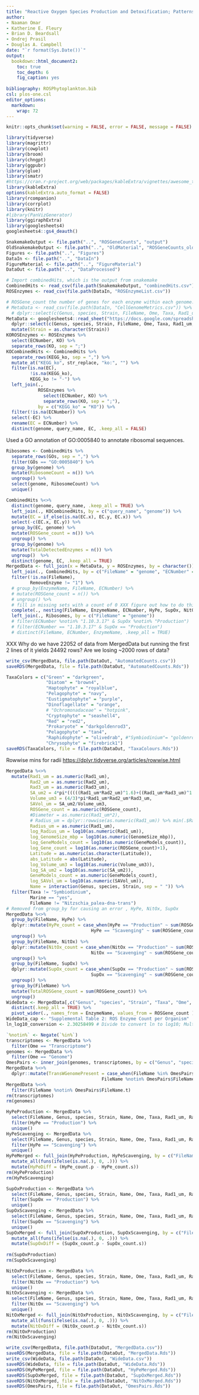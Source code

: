 ```yaml
---
title: "Reactive Oxygen Species Production and Detoxification; Patterns Across Marine Phytoplankton"
author:
- Naaman Omar
- Katherine E. Fleury
- Brian D. Beardsall
- Ondrej Prasil
- Douglas A. Campbell
date: "`r format(Sys.Date())`"
output:
  bookdown::html_document2:
    toc: true
    toc_depth: 6
    fig_caption: yes
  
bibliography: ROSPhytoplankton.bib
csl: plos-one.csl
editor_options: 
  markdown: 
    wrap: 72
---
```



```r
knitr::opts_chunk$set(warning = FALSE, error = FALSE, message = FALSE) 
```

```r
library(tidyverse)
library(magrittr)
library(cowplot)
library(broom)
library(chngpt)
library(ggpubr)
library(glue)
library(smatr)
#https://cran.r-project.org/web/packages/kableExtra/vignettes/awesome_table_in_html.html#installation
library(kableExtra)
options(kableExtra.auto_format = FALSE)
library(rcompanion)
library(corrplot)
library(knitr)
#library(PanVizGenerator)
library(ggiraphExtra)
library(googlesheets4)
googlesheets4::gs4_deauth() 
```

```r
SnakemakeOutput <- file.path("..", "ROSGeneCounts", "output")
OldSnakemakeOutput <- file.path("..", "OldMaterial", "ROSGeneCounts_old", "output")
Figures <- file.path("..", "Figures")
DataIn <- file.path("..", "DataIn")
FigureMaterial <- file.path("..", "FigureMaterial")
DataOut <- file.path("..", "DataProcessed")
```

```r
# Import combinedHits, which is the output from snakemake
CombinedHits <- read_csv(file.path(SnakemakeOutput, "combinedHits.csv"))
ROSEnzymes <- read_csv(file.path(DataIn, "ROSEnzymeList.csv"))
```


```r
# ROSGene_count the number of genes for each enzyme within each genome.
# MetaData <- read_csv(file.path(DataIn, "CellGenomeMetrics.csv")) %>%
  # dplyr::select(c(Genus, species, Strain, FileName, Ome, Taxa, Rad1_um, Rad2_um, Rad3_um, Flagella, GenomeSize_mbp, GeneModels_count, Latitude, Longitude, Marine, PennateCentric))
MetaData <- googlesheets4::read_sheet("https://docs.google.com/spreadsheets/d/1kXm0GvMdTRbF12cG5Bps-2e_4MTjgUX7iUOjqiu-_c0/edit#gid=0") %>%
  dplyr::select(c(Genus, species, Strain, FileName, Ome, Taxa, Rad1_um, Rad2_um, Rad3_um, Flagella, GenomeSize_mbp, GeneModels_count, Latitude, Longitude, Marine, PennateCentric, ColonySpecies)) %>% 
  mutate(Strain = as.character(Strain))
KOROSEnzymes <- ROSEnzymes %>% 
  select(ECNumber, KO) %>%
  separate_rows(KO, sep = ";")
KOCombinedHits <- CombinedHits %>%
  separate_rows(KEGG_ko, sep = ",") %>%
  mutate_at("KEGG_ko", str_replace, "ko:", "") %>%
  filter(is.na(EC),
         !is.na(KEGG_ko),
         KEGG_ko != "-") %>%
  left_join(., 
            ROSEnzymes %>%
              select(ECNumber, KO) %>%
              separate_rows(KO, sep = ";"), 
            by = c("KEGG_ko" = "KO")) %>%
  filter(!is.na(ECNumber)) %>%
  select(-EC) %>%
  rename(EC = ECNumber) %>%
  distinct(genome, query_name, EC, .keep_all = FALSE)

```
Used a GO annotation of GO:0005840 to annotate ribosomal sequences.
```r
Ribosomes <- CombinedHits %>%
  separate_rows(GOs, sep = ",") %>%
  filter(GOs == "GO:0005840") %>%
  group_by(genome) %>%
  mutate(RibosomeCount = n()) %>%
  ungroup() %>% 
  select(genome, RibosomeCount) %>%
  unique()
```

```r
CombinedHits %<>%
  distinct(genome, query_name, .keep_all = TRUE) %>%
  left_join(., KOCombinedHits, by = c("query_name", "genome")) %>%
  mutate(EC = if_else(is.na(EC.x), EC.y, EC.x)) %>%
  select(-c(EC.x, EC.y)) %>%
  group_by(EC, genome) %>%
  mutate(ROSGene_count = n()) %>%
  ungroup() %>%
  group_by(genome) %>%
  mutate(TotalDetectedEnzymes = n()) %>%
  ungroup()  %>%
  distinct(genome, EC, .keep_all = TRUE)
MergedData <- full_join(x = MetaData, y = ROSEnzymes, by = character()) %>%
  left_join(., CombinedHits, by = c("FileName" = "genome", "ECNumber" = "EC")) %>%
  filter(!is.na(FileName),
         RemoveEnzyme != "1") %>%
  # group_by(EnzymeName, FileName, ECNumber) %>%
  # mutate(ROSGene_count = n()) %>%
  # ungroup() %>%
  # fill in missing sets with a count of 0 XXX figure out how to do this using the complete function
  complete(., nesting(FileName, EnzymeName, ECNumber, HyPe, SupOx, NitOx), fill = list(ROSGene_count = 0)) %>%
  left_join(., Ribosomes, by = c("FileName" = "genome"))
  # filter(ECNumber %notin% "1.10.3.17" & SupOx %notin% "Production")
  # filter(ECNumber == "1.10.3.17" & SupOx == "Production")
  # distinct(FileName, ECNumber, EnzymeName, .keep_all = TRUE)
```

XXX Why do we have 22052 of data from MergedData but running the first 2 lines of it yields 24492 rows? Are we losing ~2000 rows of data?
```r
write_csv(MergedData, file.path(DataOut, "AutomatedCounts.csv"))
saveRDS(MergedData, file = file.path(DataOut, "AutomatedCounts.Rds"))
```

```r
TaxaColors = c("Green" = "darkgreen", 
               "Diatom" = "brown4", 
               "Haptophyte" = "royalblue", 
               "Pelagophyte" = "navy", 
               "Eustigmatophyte" = "purple", 
               "Dinoflagellate" = "orange", 
               # "Ochromonadaceae" = "hotpink", 
               "Cryptophyte" = "seashell4", 
               "Red" = "red2", 
               "Prokaryote" = "darkgoldenrod3", 
               "Pelagophyte" = "tan4", 
               "Raphidophyte" = "olivedrab", #"Symbiodinium"= "goldenrod1"
               "Chrysophyte" = "firebrick1")
saveRDS(TaxaColors, file = file.path(DataOut, "TaxaColours.Rds")) 
```

Rowwise mins for radii
<https://dplyr.tidyverse.org/articles/rowwise.html>

```r
MergedData %<>%
  mutate(Rad1_um = as.numeric(Rad1_um),
         Rad2_um = as.numeric(Rad2_um),
         Rad3_um = as.numeric(Rad3_um),
         SA_um2 = 4*pi*(((((Rad1_um*Rad2_um)^1.6)+((Rad1_um*Rad3_um)^1.6)+((Rad2_um*Rad3_um)^1.6))/3)^0.625),
         Volume_um3 = (4/3)*pi*Rad1_um*Rad2_um*Rad3_um,
         SAVol_um = SA_um2/Volume_um3,
         ROSGene_count = as.numeric(ROSGene_count),
         #Diameter = as.numeric(Rad1_um*2),
         # Radius_um = dplyr::rowwise(as.numeric(Rad1_um)) %>% min(.$Rad1_um, .$Rad2_um, .$Rad3_um),
         Radius_um = as.numeric(Rad1_um),
         log_Radius_um = log10(as.numeric(Rad1_um)),
         log_GenomeSize_mbp = log10(as.numeric(GenomeSize_mbp)),
         log_GeneModels_count = log10(as.numeric(GeneModels_count)),
         log_Gene_count = log10(as.numeric(ROSGene_count)+1),
         Latitude = as.numeric(as.character(Latitude)),
         abs_Latitude = abs(Latitude),
         log_Volume_um3 = log10(as.numeric(Volume_um3)),
         log_SA_um2 = log10(as.numeric(SA_um2)),
         GeneModels_count = as.numeric(GeneModels_count),
         log_SAVol_um = log10(as.numeric(SAVol_um)), 
         Name = interaction(Genus, species, Strain, sep = " ")) %>%
  filter(Taxa != "Symbiodinium", 
         Marine == "yes",
         FileName != "Nitzschia_palea-dna-trans") 
# Removed from group_by for causing an error , HyPe, NitOx, SupOx
MergedData %<>%
  group_by(FileName, HyPe) %>%
  dplyr::mutate(HyPe_count = case_when(HyPe == "Production" ~ sum(ROSGene_count),
                                HyPe == "Scavenging" ~ sum(ROSGene_count))) %>%
  ungroup() %>% 
  group_by(FileName, NitOx) %>%
  dplyr::mutate(NitOx_count = case_when(NitOx == "Production" ~ sum(ROSGene_count),
                                NitOx == "Scavenging" ~ sum(ROSGene_count))) %>%
  ungroup() %>%
  group_by(FileName, SupOx) %>%
  dplyr::mutate(SupOx_count = case_when(SupOx == "Production" ~ sum(ROSGene_count),
                                SupOx == "Scavenging" ~ sum(ROSGene_count))) %>%
  ungroup() %>% 
  group_by(FileName) %>%
  mutate(TotalROSGene_count = sum(ROSGene_count)) %>%
  ungroup()
WideData <- MergedData[,c("Genus", "species", "Strain", "Taxa", "Ome", "EnzymeName", "ROSGene_count")] %>%
  distinct(.keep_all = TRUE) %>%
  pivot_wider(., names_from = EnzymeName, values_from = ROSGene_count )
WideData_cap <- "Supplemental Table 2: ROS Enzyme Count per Organism"
ln_log10_conversion <- 2.30258499 # Divide to convert ln to log10; Multiply to convert ln to log10
```

```r
`%notin%` <- Negate(`%in%`)
transcriptomes <- MergedData %>%
  filter(Ome == "Transcriptome")
genomes <- MergedData %>%
  filter(Ome == "Genome")
OmesPairs <- inner_join(genomes, transcriptomes, by = c("Genus", "species", "Strain", "EnzymeName", "Taxa", "Flagella", "Name", "Radius_um", "Latitude", "ECNumber", "Rad1_um", "Rad2_um", "Rad3_um", "Longitude", "ColonySpecies"), suffix = c(".g", ".t"))
MergedData %<>%
  dplyr::mutate(TransWGenomePresent = case_when(FileName %in% OmesPairs$FileName.t ~ "Remove",
                                    FileName %notin% OmesPairs$FileName.t ~ "Keep"))
MergedData %<>% 
  filter(FileName %notin% OmesPairs$FileName.t)
rm(transcriptomes)
rm(genomes)
```

```r
HyPeProduction <- MergedData %>%
  select(FileName, Genus, species, Strain, Name, Ome, Taxa, Rad1_um, Rad2_um, Rad3_um, Flagella, GenomeSize_mbp, GeneModels_count, Latitude, Longitude, Marine, HyPe, PennateCentric, SA_um2, Volume_um3, SAVol_um, Radius_um, log_Radius_um, log_GenomeSize_mbp, log_GeneModels_count, abs_Latitude, log_Volume_um3, log_SA_um2, log_SAVol_um, HyPe_count) %>%
  filter(HyPe == "Production") %>% 
  unique()
HyPeScavenging <- MergedData %>% 
  select(FileName, Genus, species, Strain, Name, Ome, Taxa, Rad1_um, Rad2_um, Rad3_um, Flagella, GenomeSize_mbp, GeneModels_count, Latitude, Longitude, Marine, HyPe, PennateCentric, SA_um2, Volume_um3, SAVol_um, Radius_um, log_Radius_um, log_GenomeSize_mbp, log_GeneModels_count, abs_Latitude, log_Volume_um3, log_SA_um2, log_SAVol_um, HyPe_count) %>%
  filter(HyPe == "Scavenging") %>%
  unique()
HyPeMerged <- full_join(HyPeProduction, HyPeScavenging, by = c("FileName", "Genus", "species", "Strain", "Name", "Ome", "Taxa", "Rad1_um", "Rad2_um", "Rad3_um", "Flagella", "GenomeSize_mbp", "GeneModels_count", "Latitude", "Longitude", "Marine", "PennateCentric", "SA_um2", "Volume_um3", "SAVol_um", "Radius_um", "log_Radius_um", "log_GenomeSize_mbp", "log_GeneModels_count", "abs_Latitude", "log_Volume_um3", "log_SA_um2", "log_SAVol_um"),  suffix = c(".p", ".s")) %>% 
  mutate_all(funs(ifelse(is.na(.), 0, .))) %>%
  mutate(HyPeDiff = (HyPe_count.p - HyPe_count.s))
rm(HyPeProduction)
rm(HyPeScavenging)
```

```r
SupOxProduction <- MergedData %>%
  select(FileName, Genus, species, Strain, Name, Ome, Taxa, Rad1_um, Rad2_um, Rad3_um, Flagella, GenomeSize_mbp, GeneModels_count, Latitude, Longitude, Marine, SupOx, PennateCentric, SA_um2, Volume_um3, SAVol_um, Radius_um, log_Radius_um, log_GenomeSize_mbp, log_GeneModels_count, abs_Latitude, log_Volume_um3, log_SA_um2, log_SAVol_um, SupOx_count) %>%
  filter(SupOx == "Production") %>% 
  unique()
SupOxScavenging <- MergedData %>% 
  select(FileName, Genus, species, Strain, Name, Ome, Taxa, Rad1_um, Rad2_um, Rad3_um, Flagella, GenomeSize_mbp, GeneModels_count, Latitude, Longitude, Marine, SupOx, PennateCentric, SA_um2, Volume_um3, SAVol_um, Radius_um, log_Radius_um, log_GenomeSize_mbp, log_GeneModels_count, abs_Latitude, log_Volume_um3, log_SA_um2, log_SAVol_um, SupOx_count) %>%
  filter(SupOx == "Scavenging") %>% 
  unique()
SupOxMerged <- full_join(SupOxProduction, SupOxScavenging, by = c("FileName", "Genus", "species", "Strain", "Name", "Ome", "Taxa", "Rad1_um", "Rad2_um", "Rad3_um", "Flagella", "GenomeSize_mbp", "GeneModels_count", "Latitude", "Longitude", "Marine", "PennateCentric", "SA_um2", "Volume_um3", "SAVol_um", "Radius_um", "log_Radius_um", "log_GenomeSize_mbp", "log_GeneModels_count", "abs_Latitude", "log_Volume_um3", "log_SA_um2", "log_SAVol_um"),  suffix = c(".p", ".s")) %>% 
  mutate_all(funs(ifelse(is.na(.), 0, .))) %>%
  mutate(SupOxDiff = (SupOx_count.p - SupOx_count.s))
  
rm(SupOxProduction)
rm(SupOxScavenging)
```

```r
NitOxProduction <- MergedData %>%
  select(FileName, Genus, species, Strain, Name, Ome, Taxa, Rad1_um, Rad2_um, Rad3_um, Flagella, GenomeSize_mbp, GeneModels_count, Latitude, Longitude, Marine, NitOx, PennateCentric, SA_um2, Volume_um3, SAVol_um, Radius_um, log_Radius_um, log_GenomeSize_mbp, log_GeneModels_count, abs_Latitude, log_Volume_um3, log_SA_um2, log_SAVol_um, NitOx_count) %>%
  filter(NitOx == "Production") %>% 
  unique()
NitOxScavenging <- MergedData %>% 
  select(FileName, Genus, species, Strain, Name, Ome, Taxa, Rad1_um, Rad2_um, Rad3_um, Flagella, GenomeSize_mbp, GeneModels_count, Latitude, Longitude, Marine, NitOx, PennateCentric, SA_um2, Volume_um3, SAVol_um, Radius_um, log_Radius_um, log_GenomeSize_mbp, log_GeneModels_count, abs_Latitude, log_Volume_um3, log_SA_um2, log_SAVol_um, NitOx_count) %>%
  filter(NitOx == "Scavenging") %>% 
  unique()
NitOxMerged <- full_join(NitOxProduction, NitOxScavenging, by = c("FileName", "Genus", "species", "Strain", "Name", "Ome", "Taxa", "Rad1_um", "Rad2_um", "Rad3_um", "Flagella", "GenomeSize_mbp", "GeneModels_count", "Latitude", "Longitude", "Marine", "PennateCentric", "SA_um2", "Volume_um3", "SAVol_um", "Radius_um", "log_Radius_um", "log_GenomeSize_mbp", "log_GeneModels_count", "abs_Latitude", "log_Volume_um3", "log_SA_um2", "log_SAVol_um"),  suffix = c(".p", ".s")) %>% 
  mutate_all(funs(ifelse(is.na(.), 0, .))) %>%
  mutate(NitOxDiff = (NitOx_count.p - NitOx_count.s))
rm(NitOxProduction)
rm(NitOxScavenging)
```

```r
write_csv(MergedData, file.path(DataOut, "MergedData.csv"))
saveRDS(MergedData, file = file.path(DataOut, "MergedData.Rds"))
write_csv(WideData, file.path(DataOut, "WideData.csv"))
saveRDS(WideData, file = file.path(DataOut, "WideData.Rds"))
saveRDS(HyPeMerged, file = file.path(DataOut, "HyPeMerged.Rds"))
saveRDS(SupOxMerged, file = file.path(DataOut, "SupOxMerged.Rds"))
saveRDS(NitOxMerged, file = file.path(DataOut, "NitOxMerged.Rds"))
saveRDS(OmesPairs, file = file.path(DataOut, "OmesPairs.Rds"))
```